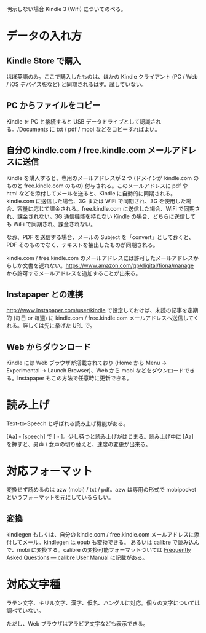 明示しない場合 Kindle 3 (Wifi) についてのべる。

= データの入れ方 =
== Kindle Store で購入 ==
ほぼ英語のみ。ここで購入したものは、ほかの Kindle クライアント (PC / Web / iOS デバイス版など) と同期されるはず。試していない。

== PC からファイルをコピー ==
Kindle を PC と接続すると USB データドライブとして認識される。/Documents に txt / pdf / mobi などをコピーすればよい。

== 自分の kindle.com / free.kindle.com メールアドレスに送信 ==
Kindle を購入すると、専用のメールアドレスが 2 つ (ドメインが kindle.com のものと free.kindle.com のもの) 付与される。このメールアドレスに pdf や html などを添付してメールを送ると、Kindle に自動的に同期される。kindle.com に送信した場合、3G または WiFi で同期され、3G を使用した場合、容量に応じて課金される。free.kindle.com に送信した場合、WiFi で同期され、課金されない。3G 通信機能を持たない Kindle の場合、どちらに送信しても WiFi で同期され、課金されない。

なお、PDF を送信する場合、メールの Subject を「convert」としておくと、PDF そのものでなく、テキストを抽出したものが同期される。

kindle.com / free.kindle.com のメールアドレスには許可したメールアドレスからしか文書を送れない。[https://www.amazon.com/gp/digital/fiona/manage https://www.amazon.com/gp/digital/fiona/manage] から許可するメールアドレスを追加することが出来る。

== Instapaper との連携 ==
[http://www.instapaper.com/user/kindle http://www.instapaper.com/user/kindle] で設定しておけば、未読の記事を定期的 (毎日 or 毎週) に kindle.com / free.kindle.com メールアドレスへ送信してくれる。詳しくは先に挙げた URL で。

== Web からダウンロード ==
Kindle には Web ブラウザが搭載されており (Home から Menu -> Experimental -> Launch Browser)、Web から mobi などをダウンロードできる。Instapaper もこの方法で任意時に更新できる。

= 読み上げ =
Text-to-Speech と呼ばれる読み上げ機能がある。

[Aa] - [speech] で [・]。少し待つと読み上げがはじまる。読み上げ中に [Aa] を押すと、男声 / 女声の切り替えと、速度の変更が出来る。

= 対応フォーマット =
変換せず読めるのは azw (mobi) / txt / pdf。azw は専用の形式で mobipocket というフォーマットを元にしているらしい。

== 変換 ==
kindlegen もしくは、自分の kindle.com / free.kindle.com メールアドレスに添付してメール。kindlegen は epub も変換できる。
あるいは [http://calibre-ebook.com/ calibre] で読み込んで、mobi に変換する。calibre の変換可能フォーマットついては [http://calibre-ebook.com/user_manual/faq.html#what-formats-does-app-support-conversion-to-from Frequently Asked Questions — calibre User Manual] に記載がある。

= 対応文字種 =
ラテン文字、キリル文字、漢字、仮名、ハングルに対応。個々の文字については調べていない。

ただし、Web ブラウザはアラビア文字なども表示できる。